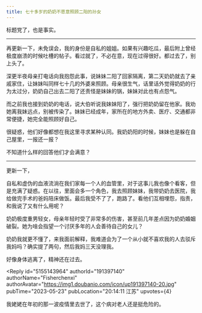 ```yaml
---
title: 七十多岁的奶奶不愿意照顾二阳的孙女
---
```



<Forum groupName="当代家庭关系冷眼观察" groupUrl="https://www.douban.com/group/678964/" archivedAt="2025-05-16T14:30:04.618Z">
  <Post
    id="288975241"
    title="七十多岁的奶奶不愿意照顾二阳的孙女"
    url="https://www.douban.com/group/topic/288975241/?_spm_id=MjIzNzk0MTA3"
    pubTime="2023-06-01"
    highlightUserId="191397140"
  >
标题党了，也是事实。

------------

再更新一下，未免误会，我的身份是自私的姐姐。如果有兴趣吃瓜，最后附上曾经极度崩溃的时候吐槽的帖子。看过就了，不必在意，现在过得很好。都过去了，别上头了。

深更半夜母亲打电话向我抱怨此事，说妹妹二阳了回家隔离，第二天奶奶就去了亲戚家住，让妹妹叫同样七十几的外婆来照顾。母亲很生气，话里话外觉得奶奶的行为太过分，奶奶自己出去二阳了还责怪是妹妹的锅，妹妹对此也有点怨气。

而之前我也接到奶奶的电话，说大伯听说我妹妹阳了，强行把奶奶留在他家。我劝她离我妹远点，别被传染了。妹妹已经成年，家所在的地方外卖、医疗、交通都非常便捷，她完全能照顾好自己。

很疑惑，他们好像都想在我这里寻求某种认同。我奶奶阳的时候，妹妹也是躲在自己屋里，一报还一报？

不知道什么样的回答他们才会满意？

------------------

更新一下，

自私和虚伪的血液流淌在我们家每一个人的血管里，对于这事儿我也像个看客，但是充满了疑惑。在以往，里面会多一个角色，我去照顾妹妹，我带奶奶去医院，我给做完手术的爸妈陪床做饭。最后我受不了了，跑路了。看他们互相埋怨，指责，和我说了又有什么用呢？

奶奶极度重男轻女，母亲年轻时受了非常多的伤害，甚至前几年差点因为奶奶婚姻破裂。她为啥会指望一个讨厌多年的人会善待自己的女儿？

奶奶我就更不懂了，来我面前解释，我难道会为了一个从小就不喜欢我的人去驳斥我妈吗？确实提了两句，然后我妈三天没理我。

好像身体逃离了，精神还在过去。



<Reply
  id="5155143964"
  authorId="191397140"
  authorName="Fisherchenxi"
  authorAvatar="https://img1.doubanio.com/icon/up191397140-20.jpg"
  pubTime="2023-05-23"
  pubLocation="20:14:11 江苏"
  upvotes={4}
>
我姥姥在年初的那一波疫情里去世了，这个病对老人还是挺危险的。
</Reply>
  </Post>
</Forum>
